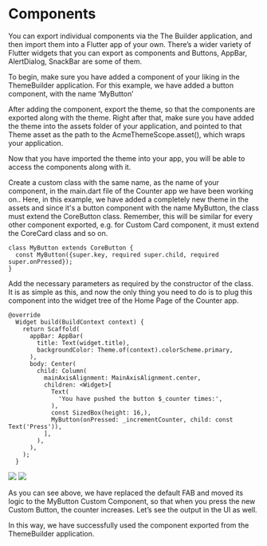 # Components

You can export individual components via the The Builder application, and then import them into a Flutter app of your own. There’s a wider variety of Flutter widgets that you can export as components and Buttons, AppBar, AlertDialog, SnackBar are some of them.

To begin, make sure you have added a component of your liking in the ThemeBuilder application. For this example, we have added a button component, with the name ‘MyButton’

After adding the component, export the theme, so that the components are exported along with the theme. Right after that, make sure you have added the theme into the assets folder of your application, and pointed to that Theme asset as the path to the AcmeThemeScope.asset(), which wraps your application.

Now that you have imported the theme into your app, you will be able to access the components along with it.

Create a custom class with the same name, as the name of your component,  in the main.dart file of the Counter app we have been working on.. Here, in this example, we have added a completely new theme in the assets and since it's a button component with the name MyButton, the class must extend the CoreButton class. Remember, this will be similar for every other component exported, e.g. for Custom Card component, it must extend the CoreCard class and so on.

```
class MyButton extends CoreButton {
  const MyButton({super.key, required super.child, required super.onPressed});
}
```

Add the necessary parameters as required by the constructor of the class. It is as simple as this, and now the only thing you need to do is to plug this component into the widget tree of the Home Page of the Counter app.

```
@override
  Widget build(BuildContext context) {
    return Scaffold(
      appBar: AppBar(
        title: Text(widget.title),
        backgroundColor: Theme.of(context).colorScheme.primary,
      ),
      body: Center(
        child: Column(
          mainAxisAlignment: MainAxisAlignment.center,
          children: <Widget>[
            Text(
              'You have pushed the button $_counter times:',
            ),
            const SizedBox(height: 16,),
            MyButton(onPressed: _incrementCounter, child: const Text('Press')),
          ],
        ),
      ),
    );
  }
```
<Image src="/assets/starter_app_components.png" caption="Starter app with components"/>

<Image src="/assets/starter_app_components_pressed.png" caption="Starter app with components pressed"/>

As you can see above, we have replaced the default FAB and moved its logic to the MyButton Custom Component, so that when you press the new Custom Button, the counter increases. Let’s see the output in the UI as well.

In this way, we have successfully used the component exported from the ThemeBuilder application.
